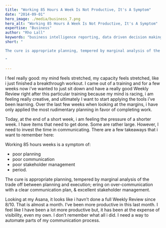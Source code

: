 ```yaml
---
title: "Working 85 Hours A Week Is Not Productive, It's A Symptom"
date: "2014-09-01"
hero_image: ./media/business_7.png
hero_alt: "Working 85 Hours A Week Is Not Productive, It's A Symptom"
expertise: "Business"
author: "Rho Lall"
keywords: "business intelligence reporting, data driven decision making, data driven marketing, data driven decisions, using data to make decisions"
short: "

The cure is appropriate planning, tempered by marginal analysis of the trade off between planning and execution; ering on over-communication with a clear communication plan . . .

"

---
```

l feel really good: my mind feels stretched, my capacity feels stretched, like i just finished a breakthrough workout. I came out of a training and for a few weeks now i’ve wanted to just sit down and have a really good Weekly Review right after this particular training because my mind is racing, i am feeling really creative, and ultimately I want to start applying the tools i’ve been learning. Over the last few weeks when looking at the margins, i have only applied the most rudimentary planning in favor of completing work.

Today, at the end of a short week, i am feeling the pressure of a shorter week.  I have items that need to get done. Some are rather large. However, I need to invest the time in communicating. There are a few takeaways that i want to remember here:

Working 85 hours weeks is a symptom of:

- poor planning
- poor communication
- poor stakeholder management
- period.
 
The cure is appropriate planning, tempered by marginal analysis of the trade off between planning and execution; ering on over-communication with a clear communication plan, & excellent stakeholder management.

Looking at my Asana, it looks like i havn’t done a full Weekly Review since 8/10.  That is almost a month. I’ve been more productive in this last month. I feel like I have been a lot more productive but, it has been at the expense of visibility, even my own. I don’t remember what all i did. I need a way to automate parts of my communication process.